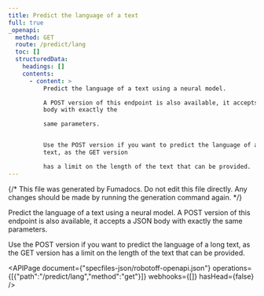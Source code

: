 ```yaml
---
title: Predict the language of a text
full: true
_openapi:
  method: GET
  route: /predict/lang
  toc: []
  structuredData:
    headings: []
    contents:
      - content: >
          Predict the language of a text using a neural model.

          A POST version of this endpoint is also available, it accepts a JSON
          body with exactly the

          same parameters.


          Use the POST version if you want to predict the language of a long
          text, as the GET version

          has a limit on the length of the text that can be provided.
---
```


{/* This file was generated by Fumadocs. Do not edit this file directly. Any changes should be made by running the generation command again. */}

Predict the language of a text using a neural model.
A POST version of this endpoint is also available, it accepts a JSON body with exactly the
same parameters.

Use the POST version if you want to predict the language of a long text, as the GET version
has a limit on the length of the text that can be provided.


<APIPage document={"specfiles-json/robotoff-openapi.json"} operations={[{"path":"/predict/lang","method":"get"}]} webhooks={[]} hasHead={false} />